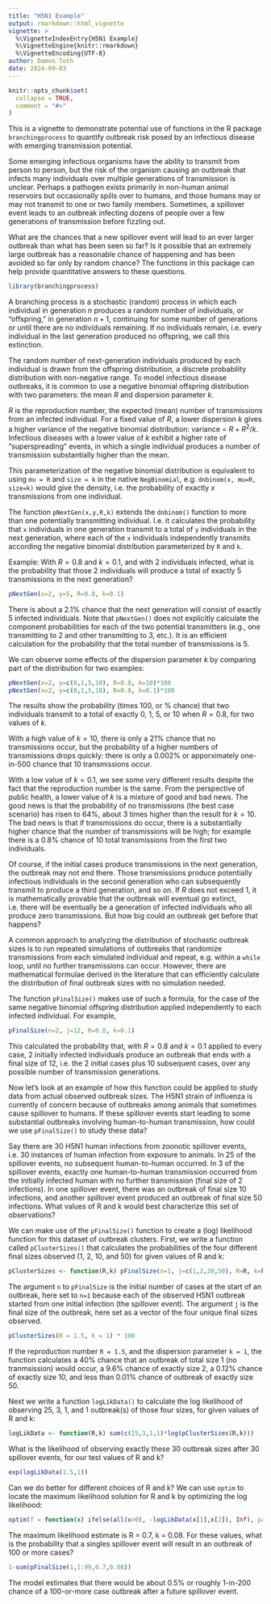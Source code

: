 ```yaml
---
title: "H5N1 Example"
output: rmarkdown::html_vignette
vignette: >
  %\VignetteIndexEntry{H5N1 Example}
  %\VignetteEngine{knitr::rmarkdown}
  %\VignetteEncoding{UTF-8}
author: Damon Toth
date: 2024-09-03
---
```


```r
knitr::opts_chunk$set(
  collapse = TRUE,
  comment = "#>"
)
```
This is a vignette to demonstrate potential use of functions in the R package `branchingprocess` to quantify outbreak risk posed by an infectious disease with emerging transmission potential.

Some emerging infectious organisms have the ability to transmit from person to person, but the risk of the organism causing an outbreak that infects many individuals over multiple generations of transmission is unclear. Perhaps a pathogen exists primarily in non-human animal reservoirs but occasionally spills over to humans, and those humans may or may not transmit to one or two family members. Sometimes, a spillover event leads to an outbreak infecting dozens of people over a few generations of transmission before fizzling out.

What are the chances that a new spillover event will lead to an ever larger outbreak than what has been seen so far? Is it possible that an extremely large outbreak has a reasonable chance of happening and has been avoided so far only by random chance? The functions in this package can help provide quantitative answers to these questions.

```r
library(branchingprocess)
```
A branching process is a stochastic (random) process in which each individual in generation $n$ produces a random number of individuals, or "offspring," in generation $n+1$, continuing for some number of generations or until there are no individuals remaining. If no individuals remain, i.e. every individual in the last generation produced no offspring, we call this extinction.

The random number of next-generation individuals produced by each individual is drawn from the offspring distribution, a discrete probability distribution with non-negative range. To model infectious disease outbreaks, it is common to use a negative binomial offspring distribution with two parameters: the mean $R$ and dispersion parameter $k$. 

$R$ is the reproduction number, the expected (mean) number of transmissions from an infected individual. For a fixed value of $R$, a lower dispersion $k$ gives a higher variance of the negative binomial distribution: variance = $R + R^2/k$. Infectious diseases with a lower value of $k$ exhibit a higher rate of "superspreading" events, in which a single individual produces a number of transmission substantially higher than the mean. 

This parameterization of the negative binomial distribution is equivalent to using `mu = R` and `size = k` in the native `NegBinomial`, e.g. `dnbinom(x, mu=R, size=k)` would give the density, i.e. the probability of exactly $x$ transmissions from one individual.

The function `pNextGen(x,y,R,k)` extends the `dnbinom()` function to more than one potentially transmitting individual. I.e. it calculates the probability that `x` individuals in one generation transmit to a total of `y` individuals in the next generation, where each of the `x` individuals independently transmits according the negative binomial distribution parameterized by `R` and `k`.

Example: With $R=0.8$ and $k=0.1$, and with 2 individuals infected, what is the probability that those 2 individuals will produce a total of exactly 5 transmissions in the next generation?

```r
pNextGen(x=2, y=5, R=0.8, k=0.1)
```

There is about a 2.1% chance that the next generation will consist of exactly 5 infected individuals. Note that `pNextGen()` does not explicitly calculate the component probabilities for each of the two potential transmitters (e.g., one transmitting to 2 and other transmitting to 3, etc.). It is an efficient calculation for the probability that the total number of transmissions is 5.

We can observe some effects of the dispersion parameter $k$ by comparing part of the distribution for two examples:

```r
pNextGen(x=2, y=c(0,1,5,10), R=0.8, k=10)*100
pNextGen(x=2, y=c(0,1,5,10), R=0.8, k=0.1)*100
```
The results show the probability (times 100, or % chance) that two individuals transmit to a total of exactly 0, 1, 5, or 10 when $R = 0.8$, for two values of $k$. 

With a high value of $k=10$, there is only a 21% chance that no transmissions occur, but the probability of a higher numbers of transmissions drops quickly: there is only a 0.002% or apporximately one-in-500 chance that 10 transmissions occur. 

With a low value of $k=0.1$, we see some very different results despite the fact that the reproduction number is the same. From the perspective of public health, a lower value of $k$ is a mixture of good and bad news. The good news is that the probability of no transmissions (the best case scenario) has risen to 64%, about 3 times higher than the result for $k=10$. The bad news is that if transmissions do occur, there is a substantially higher chance that the number of transmissions will be high; for example there is a 0.8% chance of 10 total transmissions from the first two individuals.

Of course, if the initial cases produce transmissions in the next generation, the outbreak may not end there. Those transmissions produce potentially infectious individuals in the second generation who can subsequently transmit to produce a third generation, and so on. If $R$ does not exceed 1, it is mathematically provable that the outbreak will eventual go extinct, i.e. there will be eventually be a generation of infected individuals who all produce zero transmissions. But how big could an outbreak get before that happens?

A common approach to analyzing the distribution of stochastic outbreak sizes is to run repeated simulations of outbreaks that randomize transmissions from each simulated individual and repeat, e.g. within a `while` loop, until no further transmissions can occur. However, there are mathematical formulae derived in the literature that can efficiently calculate the distribution of final outbreak sizes with no simulation needed. 

The function `pFinalSize()` makes use of such a formula, for the case of the same negative binomial offspring distribution applied independently to each infected individual. For example,

```r
pFinalSize(n=2, j=12, R=0.8, k=0.1)
```
This calculated the probability that, with $R=0.8$ and $k=0.1$ applied to every case, 2 initially infected individuals produce an outbreak that ends with a final size of 12, i.e. the 2 initial cases plus 10 subsequent cases, over any possible number of transmission generations.


Now let's look at an example of how this function could be applied to study data from actual observed outbreak sizes. The H5N1 strain of influenza is currently of concern because of outbreaks among animals that sometimes cause spillover to humans. If these spillover events start leading to some substantial outbreaks involving human-to-human transmission, how could we use `pFinalSize()` to study these data?

Say there are 30 H5N1 human infections from zoonotic spillover events, i.e. 30 instances of human infection from exposure to animals. In 25 of the spillover events, no subsequent human-to-human occurred. In 3 of the spillover events, exactly one human-to-human transmission occurred from the initially infected human with no further transmission (final size of 2 infections). In one spillover event, there was an outbreak of final size 10 infections, and another spillover event produced an outbreak of final size 50 infections. What values of R and k would best characterize this set of observations?

We can make use of the `pFinalSize()` function to create a (log) likelihood function for this dataset of outbreak clusters. First, we write a function called `pClusterSizes()` that calculates the probabilities of the four different final sizes observed (1, 2, 10, and 50) for given values of R and k:

```r
pClusterSizes <- function(R,k) pFinalSize(n=1, j=c(1,2,20,50), R=R, k=k)
```

The argument `n` to `pFinalSize` is the initial number of cases at the start of an outbreak, here set to `n=1` because each of the observed H5N1 outbreak started from one initial infection (the spillover event). The argument `j` is the final size of the outbreak, here set as a vector of the four unique final sizes observed.

```r
pClusterSizes(R = 1.5, k = 1) * 100
```
If the reproduction number `R = 1.5`, and the dispersion parameter `k = 1`, the function calculates a 40% chance that an outbreak of total size 1 (no tranmsission) would occur, a 9.6% chance of exactly size 2, a 0.12% chance of exactly size 10, and less than 0.01% chance of outbreak of exactly size 50. 

Next we write a function `logLikData()` to calculate the log likelihood of observing 25, 3, 1, and 1 outbreak(s) of those four sizes, for given values of R and k:

```r
logLikData <- function(R,k) sum(c(25,3,1,1)*log(pClusterSizes(R,k)))
```
What is the likelihood of observing exactly these 30 outbreak sizes after 30 spillover events, for our test values of R and k?
```r
exp(logLikData(1.5,1))
```

Can we do better for different choices of R and k? We can use `optim` to locate the maximum likelihood solution for R and k by optimizing the log likelihood:

```r
optim(f = function(x) ifelse(all(x>0), -logLikData(x[1],x[2]), Inf), par = c(R=1,k=1))$par
```

The maximum likelihood estimate is R = 0.7, k = 0.08. For these values, what is the probability that a singles spillover event will result in an outbreak of 100 or more cases?

```r
1-sum(pFinalSize(1,1:99,0.7,0.08))
```
The model estimates that there would be about 0.5% or roughly 1-in-200 chance of a 100-or-more case outbreak after a future spillover event.
